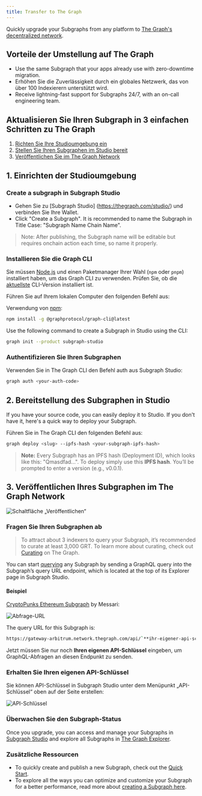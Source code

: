 ```yaml
---
title: Transfer to The Graph
---
```


Quickly upgrade your Subgraphs from any platform to [The Graph's decentralized network](https://thegraph.com/networks/).

## Vorteile der Umstellung auf The Graph

- Use the same Subgraph that your apps already use with zero-downtime migration.
- Erhöhen Sie die Zuverlässigkeit durch ein globales Netzwerk, das von über 100 Indexierern unterstützt wird.
- Receive lightning-fast support for Subgraphs 24/7, with an on-call engineering team.

## Aktualisieren Sie Ihren Subgraph in 3 einfachen Schritten zu The Graph

1. [Richten Sie Ihre Studioumgebung ein](/subgraphs/cookbook/transfer-to-the-graph/#1-set-up-your-studio-environment)
2. [Stellen Sie Ihren Subgraphen im Studio bereit](/subgraphs/cookbook/transfer-to-the-graph/#2-deploy-your-subgraph-to-studio)
3. [Veröffentlichen Sie im The Graph Network](/subgraphs/cookbook/transfer-to-the-graph/#publish-your-subgraph-to-the-graphs-decentralized-network)

## 1. Einrichten der Studioumgebung

### Create a subgraph in Subgraph Studio

- Gehen Sie zu [Subgraph Studio] (https://thegraph.com/studio/) und verbinden Sie Ihre Wallet.
- Click "Create a Subgraph". It is recommended to name the Subgraph in Title Case: "Subgraph Name Chain Name".

> Note: After publishing, the Subgraph name will be editable but requires onchain action each time, so name it properly.

### Installieren Sie die Graph CLI⁠

Sie müssen [Node.js](https://nodejs.org/) und einen Paketmanager Ihrer Wahl (`npm` oder `pnpm`) installiert haben, um das Graph CLI zu verwenden. Prüfen Sie, ob die [aktuellste](https://github.com/graphprotocol/graph-tooling/releases?q=%40graphprotocol%2Fgraph-cli&expanded=true) CLI-Version installiert ist.

Führen Sie auf Ihrem lokalen Computer den folgenden Befehl aus:

Verwendung von [npm](https://www.npmjs.com/):

```sh
npm install -g @graphprotocol/graph-cli@latest
```

Use the following command to create a Subgraph in Studio using the CLI:

```sh
graph init --product subgraph-studio
```

### Authentifizieren Sie Ihren Subgraphen

Verwenden Sie in The Graph CLI den Befehl auth aus Subgraph Studio:

```sh
graph auth <your-auth-code>
```

## 2. Bereitstellung des Subgraphen in Studio

If you have your source code, you can easily deploy it to Studio. If you don't have it, here's a quick way to deploy your Subgraph.

Führen Sie in The Graph CLI den folgenden Befehl aus:

```sh
graph deploy <slug> --ipfs-hash <your-subgraph-ipfs-hash>

```

> **Note:** Every Subgraph has an IPFS hash (Deployment ID), which looks like this: "Qmasdfad...". To deploy simply use this **IPFS hash**. You’ll be prompted to enter a version (e.g., v0.0.1).

## 3. Veröffentlichen Ihres Subgraphen im The Graph Network

![Schaltfläche „Veröffentlichen“](/img/publish-sub-transfer.png)

### Fragen Sie Ihren Subgraphen ab

> To attract about 3 indexers to query your Subgraph, it’s recommended to curate at least 3,000 GRT. To learn more about curating, check out [Curating](/resources/roles/curating/) on The Graph.

You can start [querying](/subgraphs/querying/introduction/) any Subgraph by sending a GraphQL query into the Subgraph’s query URL endpoint, which is located at the top of its Explorer page in Subgraph Studio.

#### Beispiel

[CryptoPunks Ethereum Subgraph](https://thegraph.com/explorer/subgraphs/HdVdERFUe8h61vm2fDyycHgxjsde5PbB832NHgJfZNqK) by Messari:

![Abfrage-URL](/img/cryptopunks-screenshot-transfer.png)

The query URL for this Subgraph is:

```sh
https://gateway-arbitrum.network.thegraph.com/api/`**ihr-eigener-api-schlüssel**`/subgraphs/id/HdVdERFUe8h61vm2fDyycgxjsde5PbB832NHgJfZNqK
```

Jetzt müssen Sie nur noch **Ihren eigenen API-Schlüssel** eingeben, um GraphQL-Abfragen an diesen Endpunkt zu senden.

### Erhalten Sie Ihren eigenen API-Schlüssel

Sie können API-Schlüssel in Subgraph Studio unter dem Menüpunkt „API-Schlüssel“ oben auf der Seite erstellen:

![API-Schlüssel](/img/Api-keys-screenshot.png)

### Überwachen Sie den Subgraph-Status

Once you upgrade, you can access and manage your Subgraphs in [Subgraph Studio](https://thegraph.com/studio/) and explore all Subgraphs in [The Graph Explorer](https://thegraph.com/networks/).

### Zusätzliche Ressourcen

- To quickly create and publish a new Subgraph, check out the [Quick Start](/subgraphs/quick-start/).
- To explore all the ways you can optimize and customize your Subgraph for a better performance, read more about [creating a Subgraph here](/developing/creating-a-subgraph/).
